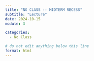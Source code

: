 ```yaml
---
title: "NO CLASS -- MIDTERM RECESS"
subtitle: "Lecture"
date: 2024-10-15
module: 3

categories: 
  - No Class

# do not edit anything below this line
format: html
---
```

